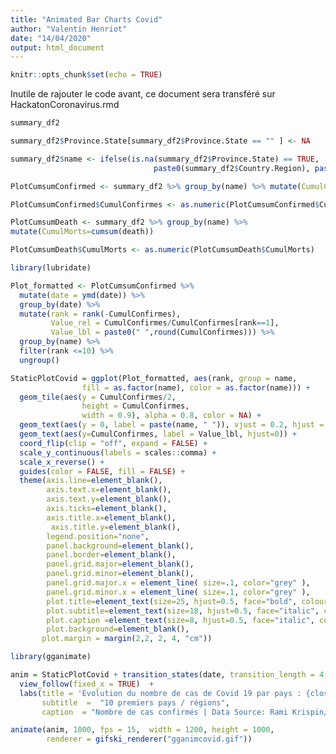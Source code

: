 ```yaml
---
title: "Animated Bar Charts Covid"
author: "Valentin Henriot"
date: "14/04/2020"
output: html_document
---
```


```r
knitr::opts_chunk$set(echo = TRUE)
```

Inutile de rajouter le code avant, ce document sera transféré sur HackatonCoronavirus.rmd

```r
summary_df2

summary_df2$Province.State[summary_df2$Province.State == "" ] <- NA

summary_df2$name <- ifelse(is.na(summary_df2$Province.State) == TRUE, 
                                paste0(summary_df2$Country.Region), paste0(summary_df2$Province.State))
```

```r
PlotCumsumConfirmed <- summary_df2 %>% group_by(name) %>% mutate(CumulConfirmes=cumsum(confirmed))

PlotCumsumConfirmed$CumulConfirmes <- as.numeric(PlotCumsumConfirmed$CumulConfirmes)

PlotCumsumDeath <- summary_df2 %>% group_by(name) %>% 
mutate(CumulMorts=cumsum(death))

PlotCumsumDeath$CumulMorts <- as.numeric(PlotCumsumDeath$CumulMorts)
```

```r
library(lubridate)

Plot_formatted <- PlotCumsumConfirmed %>%
  mutate(date = ymd(date)) %>%
  group_by(date) %>%
  mutate(rank = rank(-CumulConfirmes),
         Value_rel = CumulConfirmes/CumulConfirmes[rank==1],
         Value_lbl = paste0(" ",round(CumulConfirmes))) %>%
  group_by(name) %>% 
  filter(rank <=10) %>%
  ungroup()
```

```r
StaticPlotCovid = ggplot(Plot_formatted, aes(rank, group = name, 
                fill = as.factor(name), color = as.factor(name))) +
  geom_tile(aes(y = CumulConfirmes/2,
                height = CumulConfirmes,
                width = 0.9), alpha = 0.8, color = NA) +
  geom_text(aes(y = 0, label = paste(name, " ")), vjust = 0.2, hjust = 1) +
  geom_text(aes(y=CumulConfirmes, label = Value_lbl, hjust=0)) +
  coord_flip(clip = "off", expand = FALSE) +
  scale_y_continuous(labels = scales::comma) +
  scale_x_reverse() +
  guides(color = FALSE, fill = FALSE) +
  theme(axis.line=element_blank(),
        axis.text.x=element_blank(),
        axis.text.y=element_blank(),
        axis.ticks=element_blank(),
        axis.title.x=element_blank(),
         axis.title.y=element_blank(),
        legend.position="none",
        panel.background=element_blank(),
        panel.border=element_blank(),
        panel.grid.major=element_blank(),
        panel.grid.minor=element_blank(),
        panel.grid.major.x = element_line( size=.1, color="grey" ),
        panel.grid.minor.x = element_line( size=.1, color="grey" ),
        plot.title=element_text(size=25, hjust=0.5, face="bold", colour="grey", vjust=-1),
        plot.subtitle=element_text(size=18, hjust=0.5, face="italic", color="grey"),
        plot.caption =element_text(size=8, hjust=0.5, face="italic", color="grey"),
        plot.background=element_blank(),
       plot.margin = margin(2,2, 2, 4, "cm"))
```

```r
library(gganimate)

anim = StaticPlotCovid + transition_states(date, transition_length = 4, state_length = 1) +
  view_follow(fixed_x = TRUE)  +
  labs(title = 'Évolution du nombre de cas de Covid 19 par pays : {closest_state}',  
       subtitle  =  "10 premiers pays / régions",
       caption  = "Nombre de cas confirmés | Data Source: Rami Krispin/coronavirus")
```

```r
animate(anim, 1000, fps = 15,  width = 1200, height = 1000, 
        renderer = gifski_renderer("gganimcovid.gif"))
```

